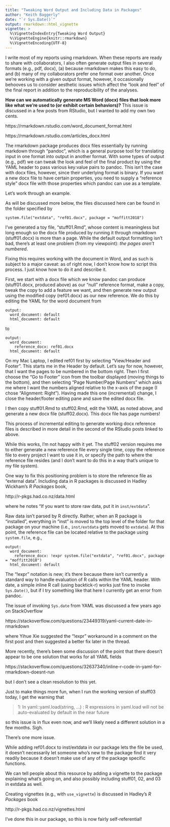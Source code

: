 ```yaml
---
title: "Tweaking Word Output and Including Data in Packages"
author: "Keith Baggerly"
date: "`r Sys.Date()`"
output: rmarkdown::html_vignette
vignette: >
  %\VignetteIndexEntry{Tweaking Word Output}
  %\VignetteEngine{knitr::rmarkdown}
  %\VignetteEncoding{UTF-8}
---
```


I write most of my reports using rmarkdown. When these
reports are ready to share with collaborators, I also
often generate output files in several formats (e.g., 
pdf, docx), (a) because rmarkdown makes this easy to do,
and (b) many of my collaborators prefer one format over
another. Once we're working with a given output format, 
however, it occasionally behooves us to consider aesthetic
issues which affect the "look and feel" of the final 
report in addition to the reproducibility of the analyses. 

**How can we automatically generate MS Word (docx) files
that look more like what we're used to (or exhibit
certain behaviors)?** This issue is discussed in a few 
posts from RStudio, but I wanted to add my own two cents.

https://rmarkdown.rstudio.com/word_document_format.html

https://rmarkdown.rstudio.com/articles_docx.html

The rmarkdown package produces docx files essentially
by running markdown through "pandoc", which is a general
purpose tool for translating input in one format into 
output in another format. With some types of output
(e.g., pdf) we can tweak the look and feel of the final
product by using the YAML header to pass various key:value
pairs to pandoc. This isn't the case with docx files, 
however, since their underlying format is binary. If you
want a new docx file to have certain properties, you 
need to supply a "reference style" docx file with those
properties which pandoc can use as a template. 

Let's work through an example. 

As will be discussed more below, the files discussed
here can be found in the folder specified by 

```
system.file("extdata", "ref01.docx", package = "moffitt2018")
```

I've generated a toy file, "stuff01.Rmd", whose content
is meaningless but long enough so the docx file produced
by running it through rmarkdown (stuff01.docx) 
is more than a page. While the default output formatting
isn't bad, there's at least one problem (from my viewpoint):
*the pages aren't numbered*. 

Fixing this requires working with the document in Word,
and as such is subject to a major caveat: as of right 
now, I don't know how to script this process. I just 
know how to do it and describe it. 

First, we start with a docx file which we know pandoc
can produce (stuff01.docx, produced above) as our 
"null" reference format, make a copy, tweak the copy
to add a feature we want, and then generate new output
using the modified copy (ref01.docx) as our new 
reference. We do this by editing the YAML for the
word document from 

```
output:
  word_document: default
  html_document: default
```

to

```
output:
  word_document:
    reference_docx: ref01.docx
  html_document: default
```

On my Mac Laptop, I edited ref01 first by selecting 
"View/Header and Footer". This starts me in the Header
by default. Let's say for now, however, that I want the
pages to be numbered in the bottom right. Then I first
choose the "Go to Footer" icon from the toolbar 
displayed (moving things to the bottom), and then
selecting "Page Number/Page Numbers"
which asks me where I want the numbers aligned 
relative to the x-axis of the page
(I chose "Alignment: Right"). Having made this one
(incremental) change, I close the header/footer
editing pane and save the edited docx file.

I then copy stuff01.Rmd to stuff02.Rmd, edit
the YAML as noted above, and generate a new
docx file (stuff02.docx). This docx file has
page numbers!

This process of incremental editing to generate
working docx reference files is described in more
detail in the second of the RStudio posts linked
to above. 

While this works, I'm not happy with it yet.
The stuff02 version requires me to either 
generate a new reference file every single 
time, copy the reference file to every project
I want to use it in, or specify the path to 
where the reference file resides (and I don't 
want to do this in a way that's unique to my
file system).

One way to fix this positioning problem is
to store the reference file as "external data".
Including data in R packages is discussed
in Hadley Wickham's _R Packages_ book,

http://r-pkgs.had.co.nz/data.html

where he notes 
"If you want to store raw data, put it in `inst/extdata`".

Raw data isn't parsed by R directly. Rather,
when an R package is "installed", everything in "inst"
is moved to the top level of the folder for that package
on your machine (i.e., `inst/extdata` gets moved to `extdata`).
At this point, the reference file can be located 
relative to the package using `system.file`, e.g.,

```
output:
  word_document:
    reference_docx: !expr system.file("extdata", "ref01.docx", package = "moffitt2018")
  html_document: default
```

The "!expr" notation is new; it's there because there isn't
currently a standard way to handle evaluation of R calls 
within the YAML header. With date, a simple inline R 
call (using backtick-r) works just fine to invoke `Sys.Date()`, 
but if I try something like that here I currently get an 
error from pandoc. 

The issue of invoking `Sys.date` from YAML was discussed
a few years ago on StackOverflow

https://stackoverflow.com/questions/23449319/yaml-current-date-in-rmarkdown

where Yihue Xie suggested the "!expr" workaround in a comment
on the first post and then suggested a better fix later in the 
thread. 

More recently, there's been some discussion of the point
that there doesn't appear to be one solution that works 
for all YAML fields

https://stackoverflow.com/questions/32637340/inline-r-code-in-yaml-for-rmarkdown-doesnt-run

but I don't see a clean resolution to this yet. 

Just to make things more fun, when I run the working version
of stuff03 today, I get the warning that 

> 1: In yaml::yaml.load(string, ...) :
  R expressions in yaml.load will not be auto-evaluated by default in the near future

so this issue is in flux even now, and we'll likely need
a different solution in a few months. Sigh.

There's one more issue. 

While adding ref01.docx to inst/extdata in our package
lets the file be used, it doesn't necessarily let someone
who's new to the package find it very readily because it
doesn't make use of any of the package specific functions. 

We can tell people about this resource by adding a vignette
to the package explaining what's going on, and also possibly
including stuff01, 02, and 03 in extdata as well. 

Creating vignettes (e.g., with `use_vignette`) is discussed
in Hadley's *R Packages* book

http://r-pkgs.had.co.nz/vignettes.html

I've done this in our package, so this is now fairly
self-referential!
